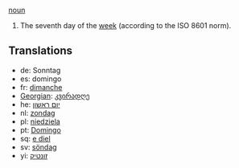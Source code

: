 [[noun]]

#The seventh day of the [[week]] (according to the ISO 8601 norm).

==Translations==
*de: Sonntag
*es: domingo
*fr: [[dimanche]]
*[[Georgian]]: [[კვირადღე]]
*he: [[יום ראשון]]
*nl: [[zondag]]
*pl: [[niedziela]]
*pt: [[Domingo]]
*sq: [[e diel]]
*sv: [[söndag]]
*yi: [[זונטיק]]